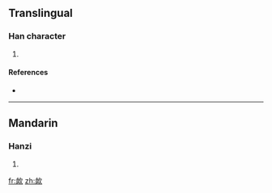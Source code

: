 ==Translingual==

===Han character===
{{Han char|rn=76|rad=欠|as=06|sn=10|four=|canj=竹廿弓人 (HTNO)}}

# {{defn|Han|sort=欠06}}

====References====
* {{Han ref|kx=0567.270|dkj=16069|dj=0955.450|hdz=32138.160|uh=6B30|ud=27440}}

----

==Mandarin==

===Hanzi===
{{cmn-hanzi|pin=[[xū]] ([[xu1]])|wg=hsü<sup>1</sup>}}

# {{defn|Mandarin}}

[[fr:欰]]
[[zh:欰]]